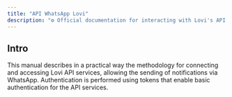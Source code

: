 ```yaml
---
title: "API WhatsApp Lovi"
description: "⚙️ Official documentation for interacting with Lovi's API via Postman"
---
```

## Intro

This manual describes in a practical way the methodology for connecting and accessing Lovi API services, allowing the sending of notifications via WhatsApp. Authentication is performed using tokens that enable basic authentication for the API services.

